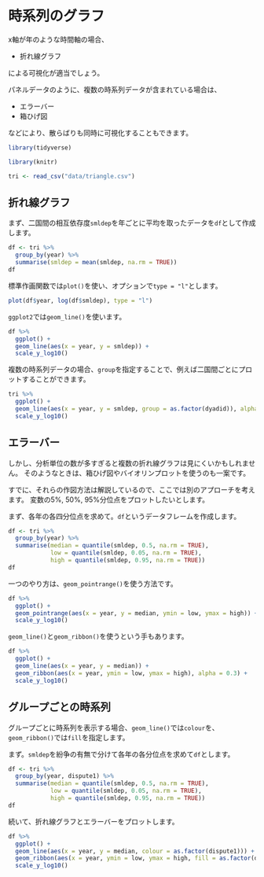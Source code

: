 # 時系列のグラフ {#visual-ts}

x軸が年のような時間軸の場合、

- 折れ線グラフ

による可視化が適当でしょう。

パネルデータのように、複数の時系列データが含まれている場合は、

- エラーバー
- 箱ひげ図

などにより、散らばりも同時に可視化することもできます。

```r
library(tidyverse)
```

```r
library(knitr)
```

```r
tri <- read_csv("data/triangle.csv")
```

## 折れ線グラフ

まず、二国間の相互依存度`smldep`を年ごとに平均を取ったデータを`df`として作成します。

```r
df <- tri %>% 
  group_by(year) %>% 
  summarise(smldep = mean(smldep, na.rm = TRUE))
df
```

標準作画関数では`plot()`を使い、オプションで`type = "l"`とします。

```r
plot(df$year, log(df$smldep), type = "l")
```

`ggplot2`では`geom_line()`を使います。

```r
df %>% 
  ggplot() + 
  geom_line(aes(x = year, y = smldep)) + 
  scale_y_log10()
```

複数の時系列データの場合、`group`を指定することで、例えば二国間ごとにプロットすることができます。

```r
tri %>% 
  ggplot() + 
  geom_line(aes(x = year, y = smldep, group = as.factor(dyadid)), alpha = 0.3) + 
  scale_y_log10()
```

## エラーバー

しかし、分析単位の数が多すぎると複数の折れ線グラフは見にくいかもしれません。
そのようなときは、箱ひげ図やバイオリンプロットを使うのも一案です。

すでに、それらの作図方法は解説しているので、ここでは別のアプローチを考えます。
変数の5%, 50%, 95%分位点をプロットしたいとします。

まず、各年の各四分位点を求めて。`df`というデータフレームを作成します。

```r
df <- tri %>% 
  group_by(year) %>% 
  summarise(median = quantile(smldep, 0.5, na.rm = TRUE),
            low = quantile(smldep, 0.05, na.rm = TRUE),
            high = quantile(smldep, 0.95, na.rm = TRUE))
df
```

一つのやり方は、`geom_pointrange()`を使う方法です。

```r
df %>% 
  ggplot() + 
  geom_pointrange(aes(x = year, y = median, ymin = low, ymax = high)) + 
  scale_y_log10()
```

`geom_line()`と`geom_ribbon()`を使うという手もあります。

```r
df %>% 
  ggplot() + 
  geom_line(aes(x = year, y = median)) + 
  geom_ribbon(aes(x = year, ymin = low, ymax = high), alpha = 0.3) + 
  scale_y_log10()
```

## グループごとの時系列

グループごとに時系列を表示する場合、`geom_line()`では`colour`を、`geom_ribbon()`では`fill`を指定します。

まず。`smldep`を紛争の有無で分けて各年の各分位点を求めて`df`とします。

```r
df <- tri %>% 
  group_by(year, dispute1) %>% 
  summarise(median = quantile(smldep, 0.5, na.rm = TRUE),
            low = quantile(smldep, 0.05, na.rm = TRUE),
            high = quantile(smldep, 0.95, na.rm = TRUE))
df
```

続いて、折れ線グラフとエラーバーをプロットします。

```r
df %>% 
  ggplot() + 
  geom_line(aes(x = year, y = median, colour = as.factor(dispute1))) + 
  geom_ribbon(aes(x = year, ymin = low, ymax = high, fill = as.factor(dispute1)), alpha = 0.3) + 
  scale_y_log10()
```

